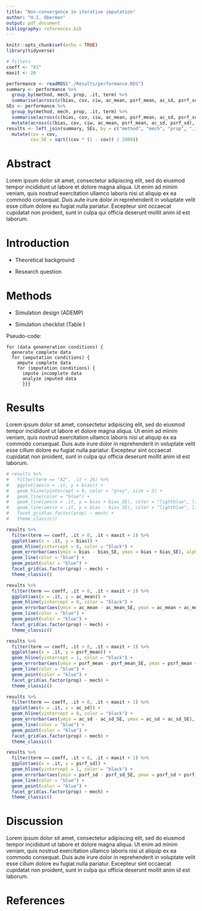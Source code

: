 ```yaml
---
title: "Non-convergence in iterative imputation"
author: "H.I. Oberman"
output: pdf_document
bibliography: references.bib  
---
```


```r
knitr::opts_chunk$set(echo = TRUE)
library(tidyverse)

# filters
coeff <- "X1"
maxit <- 20
```

```r
performance <- readRDS("./Results/performance.RDS")
summary <- performance %>% 
  group_by(method, mech, prop, .it, term) %>% 
  summarise(across(c(bias, cov, ciw, ac_mean, psrf_mean, ac_sd, psrf_sd), mean, na.rm = TRUE))
SEs <- performance %>% 
  group_by(method, mech, prop, .it, term) %>% 
  summarise(across(c(bias, cov, ciw, ac_mean, psrf_mean, ac_sd, psrf_sd), var, na.rm = TRUE)) %>% 
  mutate(across(c(bias, cov, ciw, ac_mean, psrf_mean, ac_sd, psrf_sd), sqrt))
results <- left_join(summary, SEs, by = c("method", "mech", "prop", ".it", "term"), suffix = c("", "_SE")) %>% 
  mutate(cov = cov,
         cov_SE = sqrt((cov * (1 - cov)) / 2000))
```

# Abstract

Lorem ipsum dolor sit amet, consectetur adipiscing elit, sed do eiusmod tempor incididunt ut labore et dolore magna aliqua. Ut enim ad minim veniam, quis nostrud exercitation ullamco laboris nisi ut aliquip ex ea commodo consequat. Duis aute irure dolor in reprehenderit in voluptate velit esse cillum dolore eu fugiat nulla pariatur. Excepteur sint occaecat cupidatat non proident, sunt in culpa qui officia deserunt mollit anim id est laborum.

# Introduction

- Theoretical background

- Research question

# Methods

- Simulation design (ADEMP)

- Simulation checklist (Table \ref{table:check})

Pseudo-code:

```
for (data geneneration conditions) {
  generate complete data
  for (amputation conditions) {
    ampute complete data
    for (imputation conditions) {
      impute incomplete data
      analyze imputed data
      }}}
```

\begin{table}[ht]
\caption{Checklist for reporting on imputation methodology evaluations.}
\label{table:check}
\begin{tabular}{ll}
% \hline
%   & Suggested aspects to report                                                       \\
\hline
1 & Simulation scope                                                                   \\ \cline{2-2}
  & Aim                                                                                \\
  & Design (incl. pseudo-code or flow diagram)                                         \\
  & Number of simulation repetitions                                                   \\ \hline
2 & Comparative truth                                                                  \\ \cline{2-2}
  & Data-generating mechanism (model-based or design-based)                            \\
  & Sampling variance                                                                  \\
%  & Data characteristics (number of observations, number of variables, variable types, \\
%  & coherence between variables incl. data structures e.g. clustering)                 \\
  & Data characteristics (incl. multivariate relations and structures e.g. clustering) \\
  & Estimand                                                                           \\ \hline 
3 & Induced missingness                                                                \\ \cline{2-2}
  & Missingness mechanism (incl. type or functional form of the missing data   model)  \\
  & Missingness pattern (incl. missingness proportion)                                 \\ \hline 
4 & Applied methods                                                                    \\ \cline{2-2}
  & Imputation methods (incl. parameters e.g. the number of imputations)               \\
  & Analytic methods (incl. calculation of standard errors e.g. pooling   rules)       \\
  & Reference method (e.g. complete case analysis)                                    \\ \hline 
5 & Imputation evaluation                                                              \\ \cline{2-2}
  & Imputation-generating process (e.g. algorithmic non-convergence)                   \\
  & Imputation model fit (e.g. posterior predictive checks)                            \\
  & Distributional characteristics (e.g. plausibility of imputed values)               \\ \hline 
6 & Performance evaluation                                                             \\ \cline{2-2}
  & Statistical properties (e.g. confidence validity)                                  \\
  & Comparative performance (e.g. predictive accuracy)                                 \\ \hline
\end{tabular}
\end{table}


# Results

Lorem ipsum dolor sit amet, consectetur adipiscing elit, sed do eiusmod tempor incididunt ut labore et dolore magna aliqua. Ut enim ad minim veniam, quis nostrud exercitation ullamco laboris nisi ut aliquip ex ea commodo consequat. Duis aute irure dolor in reprehenderit in voluptate velit esse cillum dolore eu fugiat nulla pariatur. Excepteur sint occaecat cupidatat non proident, sunt in culpa qui officia deserunt mollit anim id est laborum.

```r
# results %>% 
#   filter(term == "X2", .it < 26) %>% 
#   ggplot(aes(x = .it, y = bias)) +
#   geom_hline(yintercept = 0, color = "grey", size = 2) +
#   geom_line(color = "blue") +
#   geom_line(aes(x = .it, y = bias + bias_SE), color = "lightblue", linetype = "dashed") +
#   geom_line(aes(x = .it, y = bias - bias_SE), color = "lightblue", linetype = "dashed") +
#   facet_grid(as.factor(prop) ~ mech) +
#   theme_classic()

results %>% 
  filter(term == coeff, .it > 0, .it < maxit + 1) %>% 
  ggplot(aes(x = .it, y = bias)) +
  geom_hline(yintercept = 0, color = "black") +
  geom_errorbar(aes(ymin = bias - bias_SE, ymax = bias + bias_SE), alpha = 0.1) +
  geom_line(color = "blue") +
  geom_point(color = "blue") +
  facet_grid(as.factor(prop) ~ mech) +
  theme_classic()

results %>% 
  filter(term == coeff, .it > 0, .it < maxit + 1) %>% 
  ggplot(aes(x = .it, y = ac_mean)) +
  geom_hline(yintercept = 0, color = "black") +
  geom_errorbar(aes(ymin = ac_mean - ac_mean_SE, ymax = ac_mean + ac_mean_SE), alpha = 0.1) +
  geom_line(color = "blue") +
  geom_point(color = "blue") +
  facet_grid(as.factor(prop) ~ mech) +
  theme_classic()

results %>% 
  filter(term == coeff, .it > 0, .it < maxit + 1) %>% 
  ggplot(aes(x = .it, y = psrf_mean)) +
  geom_hline(yintercept = 1, color = "black") +
  geom_errorbar(aes(ymin = psrf_mean - psrf_mean_SE, ymax = psrf_mean + psrf_mean_SE), alpha = 0.1) +
  geom_line(color = "blue") +
  geom_point(color = "blue") +
  facet_grid(as.factor(prop) ~ mech) +
  theme_classic()

results %>% 
  filter(term == coeff, .it > 0, .it < maxit + 1) %>% 
  ggplot(aes(x = .it, y = ac_sd)) +
  geom_hline(yintercept = 0, color = "black") +
  geom_errorbar(aes(ymin = ac_sd - ac_sd_SE, ymax = ac_sd + ac_sd_SE), alpha = 0.1) +
  geom_line(color = "blue") +
  geom_point(color = "blue") +
  facet_grid(as.factor(prop) ~ mech) +
  theme_classic()

results %>% 
  filter(term == coeff, .it > 0, .it < maxit + 1) %>% 
  ggplot(aes(x = .it, y = psrf_sd)) +
  geom_hline(yintercept = 1, color = "black") +
  geom_errorbar(aes(ymin = psrf_sd - psrf_sd_SE, ymax = psrf_sd + psrf_sd_SE), alpha = 0.1) +
  geom_line(color = "blue") +
  geom_point(color = "blue") +
  facet_grid(as.factor(prop) ~ mech) +
  theme_classic()
```


# Discussion

Lorem ipsum dolor sit amet, consectetur adipiscing elit, sed do eiusmod tempor incididunt ut labore et dolore magna aliqua. Ut enim ad minim veniam, quis nostrud exercitation ullamco laboris nisi ut aliquip ex ea commodo consequat. Duis aute irure dolor in reprehenderit in voluptate velit esse cillum dolore eu fugiat nulla pariatur. Excepteur sint occaecat cupidatat non proident, sunt in culpa qui officia deserunt mollit anim id est laborum.

# References